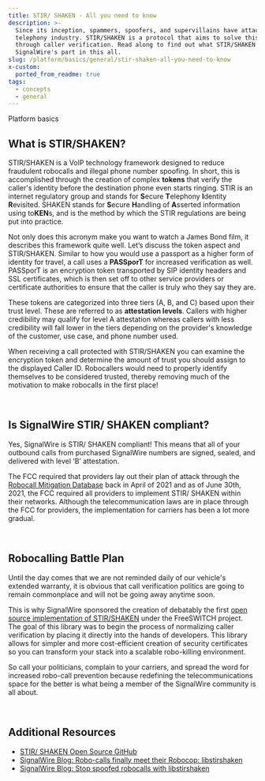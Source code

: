 ```yaml
---
title: STIR/ SHAKEN - All you need to know
description: >-
  Since its inception, spammers, spoofers, and supervillains have attacked the
  telephony industry. STIR/SHAKEN is a protocol that aims to solve this problem
  through caller verification. Read along to find out what STIR/SHAKEN is and
  SignalWire's part in this all.
slug: /platform/basics/general/stir-shaken-all-you-need-to-know
x-custom:
  ported_from_readme: true
tags:
  - concepts
  - general
---
```


<Subtitle>Platform basics</Subtitle><br/>

What is STIR/SHAKEN?
--------------------

STIR/SHAKEN is a VoIP technology framework designed to reduce fraudulent robocalls and illegal phone number spoofing. 
In short, this is accomplished through the creation of complex **tokens** that verify the caller's identity before the destination phone even starts ringing. 
STIR is an internet regulatory group and stands for **S**ecure **T**elephony **I**dentity **R**evisited. 
SHAKEN stands for **S**ecure **H**andling of **A**sserted information using to**KEN**s, and is the method by which the STIR regulations are being put into practice. 

Not only does this acronym make you want to watch a James Bond film, it describes this framework quite well. 
Let’s discuss the token aspect and STIR/SHAKEN. 
Similar to how you would use a passport as a higher form of identity for travel, a call uses a **PASSporT** for increased verification as well. 
PASSporT is an encryption token transported by SIP identity headers and SSL certificates, which is then set off to other service providers or certificate authorities to ensure that the caller is truly who they say they are.

These tokens are categorized into three tiers (A, B, and C) based upon their trust level. 
These are referred to as **attestation levels**. 
Callers with higher credibility may qualify for level A attestation whereas callers with less credibility will fall lower in the tiers depending on the provider's knowledge of the customer, use case, and phone number used.

When receiving a call protected with STIR/SHAKEN you can examine the encryption token and determine the amount of trust you should assign to the displayed Caller ID. 
Robocallers would need to properly identify themselves to be considered trusted, thereby removing much of the motivation to make robocalls in the first place!

<br/>

Is SignalWire STIR/ SHAKEN compliant?
-------------------------------------

Yes, SignalWire is STIR/ SHAKEN compliant! This means that all of your outbound calls from purchased SignalWire numbers are signed, sealed, and delivered with level ‘B’ attestation.

The FCC required that providers lay out their plan of attack through the [Robocall Mitigation Database](https://fccprod.servicenowservices.com/rmd?id=rmd_welcome) back in April of 2021 and as of June 30th, 2021, the FCC required all providers to implement STIR/ SHAKEN within their networks. 
Although the telecommunication laws are in place through the FCC for providers, the implementation for carriers has been a lot more gradual. 

<br/>

Robocalling Battle Plan
-----------------------

Until the day comes that we are not reminded daily of our vehicle's extended warranty, it is obvious that call verification politics are going to remain commonplace and will not be going away anytime soon. 

This is why SignalWire sponsored the creation of debatably the first [open source implementation of STIR/SHAKEN](https://github.com/signalwire/libstirshaken) under the FreeSWITCH project. 
The goal of this library was to begin the process of normalizing caller verification by placing it directly into the hands of developers. 
This library allows for simpler and more cost-efficient creation of security certificates so you can transform your stack into a scalable robo-killing environment.

So call your politicians, complain to your carriers, and spread the word for increased robo-call prevention because redefining the telecommunications space for the better is what being a member of the SignalWire community is all about.

<br/>

Additional Resources
--------------------

- [STIR/ SHAKEN Open Source GitHub](https://github.com/signalwire/libstirshaken)
- [SignalWire Blog: Robo-calls finally meet their Robocop: libstirshaken](https://signalwire.com/blogs/industry/robo-calls-meet-robocop-libstirshaken)
- [SignalWire Blog: Stop spoofed robocalls with libstirshaken](https://signalwire.com/blogs/product/verifying-caller-id-stir-shaken)
